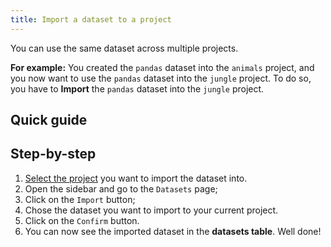```yaml
---
title: Import a dataset to a project
---
```



You can use the same dataset across multiple projects.

**For example:** You created the `pandas` dataset into the `animals` project, and you now want to use the `pandas` dataset into the `jungle` project.
To do so, you have to **Import** the `pandas` dataset into the `jungle` project.

## Quick guide

<VideoPlayer src="https://cdn.csquare.run/docs/webm/import-dataset.webm"/>

## Step-by-step

1. [Select the project](../projects/select-a-project.mdx) you want to import the dataset into.
2. Open the sidebar and go to the `Datasets` page;
3. Click on the `Import` button;
4. Chose the dataset you want to import to your current project.
5. Click on the `Confirm` button.
6. You can now see the imported dataset in the **datasets table**. Well done!


